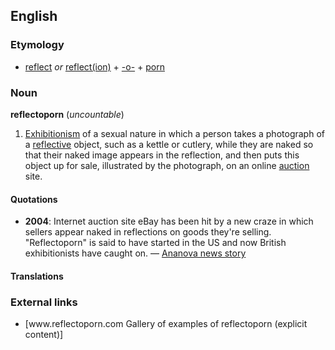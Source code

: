 ==English==
===Etymology===
*[[reflect]] ''or'' [[reflection|reflect(ion)]] + [[-o-]] + [[porn]]

===Noun===
'''reflectoporn''' (''uncountable'')

#[[Exhibitionism]] of a sexual nature in which a person takes a photograph of a [[reflective]] object, such as a kettle or cutlery, while they are naked so that their naked image appears in the reflection, and then puts this object up for sale, illustrated by the photograph, on an online [[auction]] site.

====Quotations====
*'''2004''': Internet auction site eBay has been hit by a new craze in which sellers appear naked in reflections on goods they're selling.  "Reflectoporn" is said to have started in the US and now British exhibitionists have caught on. &mdash;  [http://www.ananova.com/news/story/sm_817523.html?menu=news Ananova news story]

====Translations====
<!--Note: www.reflectoporn.com claims this is the Italian, but Google does not report any hits other than the page, references to the page and coincidental juxtapositions of "porno" and "riflesso".  The literal translation of this phrase is "reflected porn". *Italian: [[porno-riflesso]] ''m''-->

===External links===
*[www.reflectoporn.com Gallery of examples of reflectoporn (explicit content)]